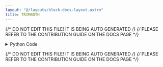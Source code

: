 ```yaml
---
layout: "@/layouts/block-docs-layout.astro"
title: TRIMBOTH
---
```


{/* DO NOT EDIT THIS FILE! IT IS BEING AUTO GENERATED */}
{/* PLEASE REFER TO THE CONTRIBUTION GUIDE ON THE DOCS PAGE */}


<PythonDocsDisplay docstring={docstring} />

<details>
<summary>Python Code</summary>

```python
from flojoy import OrderedPair, flojoy, Matrix, Scalar
import numpy as np
from collections import namedtuple
from typing import Literal

import scipy.stats


@flojoy
def TRIMBOTH(
    default: OrderedPair | Matrix,
    proportiontocut: float = 0.1,
    axis: int = 0,
) -> OrderedPair | Matrix | Scalar:
    """The TRIMBOTH node is based on a numpy or scipy function.

    The description of that function is as follows:

        Slice off a proportion of items from both ends of an array.

        Slice off the passed proportion of items from both ends of the passed array
        (i.e., with 'proportiontocut' = 0.1, slices leftmost 10% and rightmost 10% of scores).
        The trimmed values are the lowest and highest ones.
        Slice off less if proportion results in a non-integer slice index (i.e. conservatively slices off 'proportiontocut').

    Parameters
    ----------
    a : array_like
        Data to trim.
    proportiontocut : float
        Proportion (in range 0-1) of total data set to trim of each end.
    axis : int or None, optional
        Axis along which to trim data.
        Default is 0.
        If None, compute over the whole array 'a'.

    Returns
    -------
    DataContainer
        type 'ordered pair', 'scalar', or 'matrix'
    """

    result = scipy.stats.trimboth(
        a=default.y,
        proportiontocut=proportiontocut,
        axis=axis,
    )

    if isinstance(result, np.ndarray):
        result = OrderedPair(x=default.x, y=result)
    else:
        assert isinstance(
            result, np.number | float | int
        ), f"Expected np.number, float or int for result, got {type(result)}"
        result = Scalar(c=float(result))

    return result

```

[Find this Flojoy Block on GitHub](https://github.com/flojoy-ai/blocks/blob/main/blocks/SCIPY/STATS/TRIMBOTH/TRIMBOTH.py)

</details>

{/* DO NOT EDIT THIS FILE! IT IS BEING AUTO GENERATED */}
{/* PLEASE REFER TO THE CONTRIBUTION GUIDE ON THE DOCS PAGE */}
